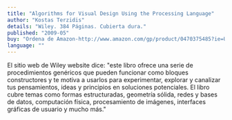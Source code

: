 ```yaml
---
title: "Algorithms for Visual Design Using the Processing Language"
author: "Kostas Terzidis"
details: "Wiley. 384 Páginas. Cubierta dura."
published: "2009-05"
buy: "Ordena de Amazon-http://www.amazon.com/gp/product/0470375485?ie=UTF8&tag=processing09-20&linkCode=as2&camp=1789&creative=9325&creativeASIN=0470375485"
language: ""
---
```


El sitio web de Wiley website dice: "este libro ofrece una serie de procedimientos genéricos que pueden funcionar como bloques constructores y te motiva a usarlos para experimentar, explorar y canalizar tus pensamientos, ideas y principios en soluciones potenciales. El libro cubre temas como formas estructuradas, geometría sólida, redes y bases de datos, computación física, procesamiento de imágenes, interfaces gráficas de usuario y mucho más."
